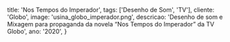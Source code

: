 
  title: 'Nos Tempos do Imperador',
  tags: ['Desenho de Som', 'TV'],
  cliente: 'Globo',
  image: 'usina_globo_imperador.png',
  descricao: 'Desenho de som e Mixagem para propaganda da novela “Nos Tempos do Imperador” da TV Globo',
  ano: '2020',
}

<ReactPlayer src='https://www.youtube.com/embed/eg_hdfokZgc' controls={false} width="100%" height="500px" rel={0} />

<br />

<ReactPlayer src='https://www.youtube.com/embed/5wndhaf_Duo' controls={false} width="100%" height="500px" rel={0} />
